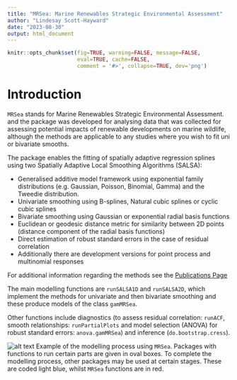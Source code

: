 ```yaml
---
title: "MRSea: Marine Renewables Strategic Environmental Assessment"
author: "Lindesay Scott-Hayward"
date: "2023-08-30"
output: html_document
---
```


```r
knitr::opts_chunk$set(fig=TRUE, warning=FALSE, message=FALSE, 
                      eval=TRUE, cache=FALSE,
                      comment = '#>', collapse=TRUE, dev='png')
```

# Introduction

`MRSea` stands for Marine Renewables Strategic Environmental Assessment. and the package was developed for analysing data that was collected for assessing potential impacts of renewable developments on marine wildlife, although the methods are applicable to any studies where you wish to fit uni or bivariate smooths. 

The package enables the fitting of spatially adaptive regression splines using two Spatially Adaptive Local Smoothing Algorithms (SALSA): 

- Generalised additive model framework using exponential family distributions (e.g. Gaussian, Poisson, Binomial, Gamma) and the Tweedie distribution. 
- Univariate smoothing using B-splines, Natural cubic splines or cyclic cubic splines
- Bivariate smoothing using Gaussian or exponential radial basis functions
- Euclidean or geodesic distance metric for similarity between 2D points (distance component of the radial basis functions)
- Direct estimation of robust standard errors in the case of residual correlation
- Additionally there are development versions for point process and multinomial responses

For additional information regarding the methods see the [Publications Page](http://lindesaysh.github.io/MRSea/articles/web/Publications.html)


The main modelling functions are `runSALSA1D` and `runSALSA2D`, which implement the methods for univariate and then bivariate smoothing and these produce models of the class `gamMRSea`.

<!-- The major update to this package (from version 0 to version 1) is that a class of model `gamMRSea` is created when running either SALSA 1D or 2D. This retains within the model object information regarding fitting, such as the `splineParam` object and the panel structure (if present).  The use of the `summary` function on these models returns both raw and robust standard errors, with the *p*-values from the models hypothesis test using the robust standard errors.  The robust standard errors are obtained using the panel structure given (independence is one panel per data point and is the default if no structure is given). -->

Other functions include diagnostics (to assess residual correlation: `runACF`, smooth relationships: `runPartialPlots` and model selection (ANOVA) for robust standard errors: `anova.gamMRSea`) and inference (`do.bootstrap.cress`). 


![alt text](images/MRSea_workflow.png)
Example of the modelling process using `MRSea`.  Packages with functions to run certain parts are given in oval boxes.  To complete the modelling process, other packages may be used at certain stages.  These are coded light blue, whilst `MRSea` functions are in red.  

